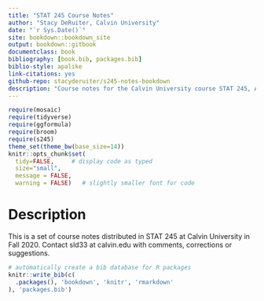 ```yaml
--- 
title: "STAT 245 Course Notes"
author: "Stacy DeRuiter, Calvin University"
date: "`r Sys.Date()`"
site: bookdown::bookdown_site
output: bookdown::gitbook
documentclass: book
bibliography: [book.bib, packages.bib]
biblio-style: apalike
link-citations: yes
github-repo: stacyderuiter/s245-notes-bookdown
description: "Course notes for the Calvin University course STAT 245, Applied Data Analysis (a course in applied regression)"
---
```


```r
require(mosaic)   
require(tidyverse)
require(ggformula)
require(broom)
require(s245)
theme_set(theme_bw(base_size=14))
knitr::opts_chunk$set(
  tidy=FALSE,     # display code as typed
  size="small",
  message = FALSE,
  warning = FALSE)   # slightly smaller font for code
```

# Description

This is a set of course notes distributed in STAT 245 at Calvin University in Fall 2020. Contact sld33 at calvin.edu with comments, corrections or suggestions.

```r
# automatically create a bib database for R packages
knitr::write_bib(c(
  .packages(), 'bookdown', 'knitr', 'rmarkdown'
), 'packages.bib')
```
